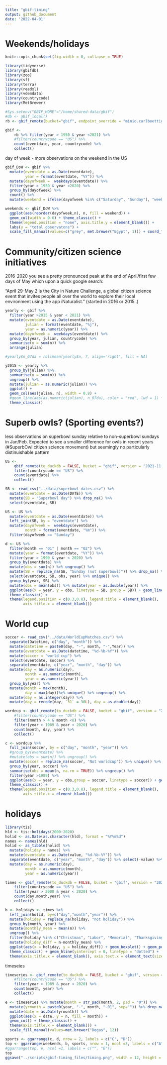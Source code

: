 ```yaml
---
title: "gbif-timing"
output: github_document
date: '2022-04-01'
---
```


# Weekends/holidays

```r
knitr::opts_chunk$set(fig.width = 8, collapse = TRUE)
```

```r
library(tidyverse)
library(gbifdb)
library(zoo)
library(sf)
library(terra)
library(readxl)
library(vdemdata)
library(countrycode)
library(MetBrewer)
```

```r
#Sys.setenv("GBIF_HOME"="/home/shared-data/gbif")
#db <- gbif_local()
rb <- gbif_remote(bucket="gbif", endpoint_override = "minio.carlboettiger.info", version="2021-11-01")

gbif <-  
    rb %>% filter(year > 1950 & year <2021) %>%
    #filter(countrycode == "US") %>%
    count(eventdate, year, countrycode) %>%
    collect()
```


day of week - more observations on the weekend in the US 

```r
gbif_DoW <- gbif %>% 
  mutate(eventdate = as.Date(eventdate),
         year = format(eventdate, "%Y")) %>%
  mutate(dayofweek =  weekdays(eventdate)) %>%
  filter(year > 1950 & year <2020) %>%
  group_by(dayofweek) %>%
  count() %>% 
  mutate(weekend = ifelse(dayofweek %in% c("Saturday", "Sunday"), "weekend", "weekday")) 

weekends <- gbif_DoW %>% 
  ggplot(aes(reorder(dayofweek,n), n, fill = weekend)) + 
  geom_col(width = 0.6) + theme_classic() +
  theme(legend.position = "none", axis.title.y = element_blank()) +
  labs(y = "total observatons") +
  scale_fill_manual(values=c("grey", met.brewer("Egypt", 1))) + coord_flip()
```

# Community/citizen science initiatives

2016-2020 you see a pretty pronounced peak at the end of April/first few days of May which upon a quick google search:

"April 29-May 2 is the City in Nature Challenge, a global citizen science event that invites people all over the world to explore their local environment using the app iNaturalist." (started in 2016 or 2015..)

```r
yearly <- gbif %>% 
  filter(year >2015 & year < 2021) %>%
  mutate(eventdate = as.Date(eventdate),
         julian = format(eventdate, "%j"),
         year = as.numeric(year)) %>%
  mutate(dayofweek =  weekdays(eventdate)) %>%
  group_by(year, julian, countrycode) %>%
  summarise(n = sum(n)) %>%
  arrange(julian) 

#yearly$n_07da = rollmean(yearly$n, 7, align='right', fill = NA)

y2015 <- yearly %>% 
  group_by(julian) %>%
  summarise(n = sum(n)) %>%
  ungroup() %>%
  mutate(julian = as.numeric(julian)) %>%
  ggplot() + 
  geom_col(aes(julian, n), width = 0.8) +
  #geom_line(aes(as.numeric(julian), n_07da), color = "red", lwd = 1) + 
  theme_classic()
```

# Superb owls? (Sporting events?)

less observations on superbowl sunday relative to non-superbowl sundays in Jan/Feb. Expected to see a smaller difference for owls in recent years (#SuperbOwl citizen science movement) but seemingly no particularly distinuishable pattern

```r
US <-  
    gbif_remote(to_duckdb = FALSE, bucket = "gbif", version = "2021-11-01", endpoint_override = "minio.carlboettiger.info") %>%
    filter(countrycode == "US") %>%
    count(eventdate) %>%
    collect()

SB <- read_csv("../data/superbowl-dates.csv") %>%
  mutate(eventdate = as.Date(DATE)) %>%
  mutate(SB = "Superbowl day") %>% drop_na() %>%
  select(eventdate, SB)

US <- US %>% 
  mutate(eventdate = as.Date(eventdate)) %>%
  left_join(SB, by = "eventdate") %>%
  mutate(dayofweek =  weekdays(eventdate),
         month = format(eventdate, "%m")) %>%
  filter(dayofweek == "Sunday")  
```


```r
d <- US %>%
  filter(month == "01" | month == "02") %>%
  mutate(year = format(eventdate, "%Y")) %>%
  filter(year > 1990 & year < 2020) %>%
  group_by(eventdate) %>%
  mutate(obs = sum(n)) %>% ungroup() %>%
  mutate(SB = replace_na(SB, "Sunday (not superbowl)")) %>% drop_na() %>%
  select(eventdate, SB, obs, year) %>% unique() %>%
  group_by(year, SB) %>%
  mutate(obs = mean(obs)) %>% mutate(year = as.double(year)) %>%
  ggplot(aes(x = year, y = obs, linetype = SB, group = SB)) + geom_line() + 
  theme_classic() +
  theme(legend.position = c(0.3,0.8), legend.title = element_blank(),
        axis.title.x = element_blank())
```



# World cup 

```r
soccer <- read_csv("../data/WorldCupMatches.csv") %>%
  separate(Datetime, c("day", "month")) %>%
  mutate(datetime = paste0(day, "-", month, "-",Year)) %>%
  mutate(eventdate = as.Date(datetime, "%d-%b-%Y")) %>%
  mutate(soccer = "world cup") %>%
  select(eventdate, soccer) %>% 
  separate(eventdate, c("year", "month", "day")) %>% 
  mutate(day = as.numeric(day),
         month = as.numeric(month),
         year = as.numeric(year)) %>%
  group_by(year) %>%
  mutate(month = max(month),
         day = max(day))%>% unique() %>% ungroup() %>%
  mutate(day = as.integer(day)) %>%
  mutate(day = recode(day, `31` = 30L), day = as.double(day))
```

```r
wordcup <- gbif_remote(to_duckdb = FALSE, bucket = "gbif", version = "2021-11-01", endpoint_override = "minio.carlboettiger.info") %>%
    #filter(countrycode == "US") %>%
    filter(month > 4 & month <8) %>%
    filter(year > 1989 & year < 2020) %>%
    count(month, day, year) %>%
    collect()
```


```r
c <- wordcup %>%
  full_join(soccer, by = c("day", "month", "year")) %>%
  #group_by(eventdate) %>%
  #mutate(obs = sum(n)) %>% ungroup() %>% 
  mutate(soccer = replace_na(soccer, "Not worldcup")) %>% unique() %>%
  group_by(year, soccer) %>%
  summarise(obs = mean(n, na.rm = TRUE)) %>% ungroup() %>%
  filter(year >1989) %>%
  ggplot(aes(x = year, y = obs,group = soccer, linetype = soccer)) + geom_line() +
  theme_classic() + 
  theme(legend.position = c(0.3,0.8), legend.title = element_blank(),
        axis.title.x = element_blank())
```

# holidays 

```r
library(tis)
hld <- tis::holidays(2000:2020)
holid <- as.Date(as.character(hld), format = "%Y%m%d")
names <- names(hld)
holid <- as_tibble(holid) %>%
  mutate(holiday = names) %>%
  mutate(eventdate = as.Date(value, "%d-%b-%Y")) %>%
  separate(eventdate, c("year", "month", "day")) %>% select(-value) %>%
  mutate(day = as.numeric(day),
         month = as.numeric(month),
         year = as.numeric(year))
```

```r
times <- gbif_remote(to_duckdb = FALSE, bucket = "gbif", version = "2021-11-01", endpoint_override = "minio.carlboettiger.info") %>%
    filter(countrycode == "US") %>%
    filter(year > 2000 & year < 2020) %>%
    count(day,month,year) %>%
    collect()
```

```r
b <- holidays <- times %>%
  left_join(holid, by=c("day","month","year")) %>% 
  mutate(holiday = replace_na(holiday, "not holiday")) %>%
  group_by(month, year) %>% 
  mutate(monthly_mean = mean(n)) %>% 
  ungroup() %>%
  filter(holiday %in% c("Christmas", "Labor", "Memorial", "Thanksgiving", "GWBirthday", "MLKing", "NewYears")) %>%
  mutate(holiday_diff = n-monthly_mean) %>%
  ggplot(aes(x = holiday, y = holiday_diff)) + geom_boxplot() + geom_point(alpha=0.2) +
  theme_classic() + geom_hline(yintercept = 0, linetype = "dotted") +
  theme(axis.title.x = element_blank(), axis.text.x = element_text(size =6)) +labs(y = "difference from mean background (month-year)")
```

timeseies
```r
timeseries <- gbif_remote(to_duckdb = FALSE, bucket = "gbif", version = "2021-11-01", endpoint_override = "minio.carlboettiger.info") %>%
    #filter(countrycode == "US") %>%
    filter(year > 1989 & year < 2020) %>%
    count(month, year) %>%
    collect()

e <- timeseries %>% mutate(month = str_pad(month, 2, pad = "0")) %>%
  mutate(yrmonth = paste0(year, "-", month, "-01", sep="")) %>% drop_na() %>%
  mutate(date = as.Date(yrmonth)) %>%
  ggplot(aes(x = date, y = n, fill = month)) + 
  geom_col() + theme_classic() +
  theme(axis.title.x = element_blank()) +
  scale_fill_manual(values=met.brewer("Degas", 12))
```

```r
sports <- ggarrange(c, d, nrow = 2, labels = c("C", "D"))
top <- ggarrange(weekends, b, sports, nrow = 1, ncol =3, labels = c("A", "B", ""))
#ggarrange(top, e, ncol =1, labels = c("", "E"))
top
ggsave("../scripts/gbif-timing_files/timing.png", width = 12, height = 4, dpi = 300)
```

